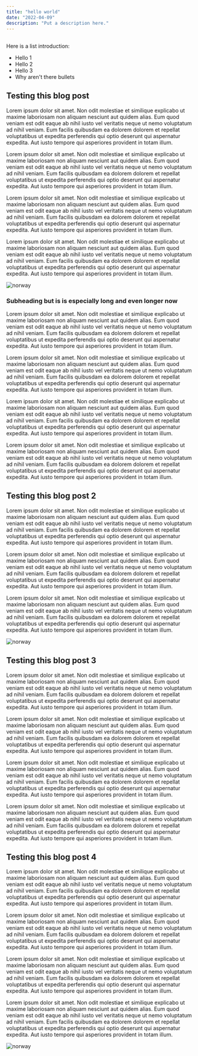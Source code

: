 ```yaml
---
title: "hello world"
date: "2022-04-09"
description: "Put a description here."
---
```



<h2 id="introduction" style={{ scrollMarginTop: "120px", margin: 0 }}></h2>

Here is a list introduction:

- Hello 1
- Hello 2
- Hello 3
- Why aren't there bullets

## Testing this blog post

Lorem ipsum dolor sit amet. Non odit molestiae et similique explicabo ut maxime laboriosam non aliquam nesciunt aut quidem alias. Eum quod veniam est odit eaque ab nihil iusto vel veritatis neque ut nemo voluptatum ad nihil veniam. Eum facilis quibusdam ea dolorem dolorem et repellat voluptatibus ut expedita perferendis qui optio deserunt qui aspernatur expedita. Aut iusto tempore qui asperiores provident in totam illum.

Lorem ipsum dolor sit amet. Non odit molestiae et similique explicabo ut maxime laboriosam non aliquam nesciunt aut quidem alias. Eum quod veniam est odit eaque ab nihil iusto vel veritatis neque ut nemo voluptatum ad nihil veniam. Eum facilis quibusdam ea dolorem dolorem et repellat voluptatibus ut expedita perferendis qui optio deserunt qui aspernatur expedita. Aut iusto tempore qui asperiores provident in totam illum.

Lorem ipsum dolor sit amet. Non odit molestiae et similique explicabo ut maxime laboriosam non aliquam nesciunt aut quidem alias. Eum quod veniam est odit eaque ab nihil iusto vel veritatis neque ut nemo voluptatum ad nihil veniam. Eum facilis quibusdam ea dolorem dolorem et repellat voluptatibus ut expedita perferendis qui optio deserunt qui aspernatur expedita. Aut iusto tempore qui asperiores provident in totam illum.

Lorem ipsum dolor sit amet. Non odit molestiae et similique explicabo ut maxime laboriosam non aliquam nesciunt aut quidem alias. Eum quod veniam est odit eaque ab nihil iusto vel veritatis neque ut nemo voluptatum ad nihil veniam. Eum facilis quibusdam ea dolorem dolorem et repellat voluptatibus ut expedita perferendis qui optio deserunt qui aspernatur expedita. Aut iusto tempore qui asperiores provident in totam illum.

![norway](/norway.jpg)

<MDXButtonTest />

### Subheading but is is especially long and even longer now

Lorem ipsum dolor sit amet. Non odit molestiae et similique explicabo ut maxime laboriosam non aliquam nesciunt aut quidem alias. Eum quod veniam est odit eaque ab nihil iusto vel veritatis neque ut nemo voluptatum ad nihil veniam. Eum facilis quibusdam ea dolorem dolorem et repellat voluptatibus ut expedita perferendis qui optio deserunt qui aspernatur expedita. Aut iusto tempore qui asperiores provident in totam illum.

Lorem ipsum dolor sit amet. Non odit molestiae et similique explicabo ut maxime laboriosam non aliquam nesciunt aut quidem alias. Eum quod veniam est odit eaque ab nihil iusto vel veritatis neque ut nemo voluptatum ad nihil veniam. Eum facilis quibusdam ea dolorem dolorem et repellat voluptatibus ut expedita perferendis qui optio deserunt qui aspernatur expedita. Aut iusto tempore qui asperiores provident in totam illum.

Lorem ipsum dolor sit amet. Non odit molestiae et similique explicabo ut maxime laboriosam non aliquam nesciunt aut quidem alias. Eum quod veniam est odit eaque ab nihil iusto vel veritatis neque ut nemo voluptatum ad nihil veniam. Eum facilis quibusdam ea dolorem dolorem et repellat voluptatibus ut expedita perferendis qui optio deserunt qui aspernatur expedita. Aut iusto tempore qui asperiores provident in totam illum.

Lorem ipsum dolor sit amet. Non odit molestiae et similique explicabo ut maxime laboriosam non aliquam nesciunt aut quidem alias. Eum quod veniam est odit eaque ab nihil iusto vel veritatis neque ut nemo voluptatum ad nihil veniam. Eum facilis quibusdam ea dolorem dolorem et repellat voluptatibus ut expedita perferendis qui optio deserunt qui aspernatur expedita. Aut iusto tempore qui asperiores provident in totam illum.

## Testing this blog post 2

Lorem ipsum dolor sit amet. Non odit molestiae et similique explicabo ut maxime laboriosam non aliquam nesciunt aut quidem alias. Eum quod veniam est odit eaque ab nihil iusto vel veritatis neque ut nemo voluptatum ad nihil veniam. Eum facilis quibusdam ea dolorem dolorem et repellat voluptatibus ut expedita perferendis qui optio deserunt qui aspernatur expedita. Aut iusto tempore qui asperiores provident in totam illum.

Lorem ipsum dolor sit amet. Non odit molestiae et similique explicabo ut maxime laboriosam non aliquam nesciunt aut quidem alias. Eum quod veniam est odit eaque ab nihil iusto vel veritatis neque ut nemo voluptatum ad nihil veniam. Eum facilis quibusdam ea dolorem dolorem et repellat voluptatibus ut expedita perferendis qui optio deserunt qui aspernatur expedita. Aut iusto tempore qui asperiores provident in totam illum.

Lorem ipsum dolor sit amet. Non odit molestiae et similique explicabo ut maxime laboriosam non aliquam nesciunt aut quidem alias. Eum quod veniam est odit eaque ab nihil iusto vel veritatis neque ut nemo voluptatum ad nihil veniam. Eum facilis quibusdam ea dolorem dolorem et repellat voluptatibus ut expedita perferendis qui optio deserunt qui aspernatur expedita. Aut iusto tempore qui asperiores provident in totam illum.

![norway](/norway.jpg)

## Testing this blog post 3

Lorem ipsum dolor sit amet. Non odit molestiae et similique explicabo ut maxime laboriosam non aliquam nesciunt aut quidem alias. Eum quod veniam est odit eaque ab nihil iusto vel veritatis neque ut nemo voluptatum ad nihil veniam. Eum facilis quibusdam ea dolorem dolorem et repellat voluptatibus ut expedita perferendis qui optio deserunt qui aspernatur expedita. Aut iusto tempore qui asperiores provident in totam illum.

Lorem ipsum dolor sit amet. Non odit molestiae et similique explicabo ut maxime laboriosam non aliquam nesciunt aut quidem alias. Eum quod veniam est odit eaque ab nihil iusto vel veritatis neque ut nemo voluptatum ad nihil veniam. Eum facilis quibusdam ea dolorem dolorem et repellat voluptatibus ut expedita perferendis qui optio deserunt qui aspernatur expedita. Aut iusto tempore qui asperiores provident in totam illum.

Lorem ipsum dolor sit amet. Non odit molestiae et similique explicabo ut maxime laboriosam non aliquam nesciunt aut quidem alias. Eum quod veniam est odit eaque ab nihil iusto vel veritatis neque ut nemo voluptatum ad nihil veniam. Eum facilis quibusdam ea dolorem dolorem et repellat voluptatibus ut expedita perferendis qui optio deserunt qui aspernatur expedita. Aut iusto tempore qui asperiores provident in totam illum.

Lorem ipsum dolor sit amet. Non odit molestiae et similique explicabo ut maxime laboriosam non aliquam nesciunt aut quidem alias. Eum quod veniam est odit eaque ab nihil iusto vel veritatis neque ut nemo voluptatum ad nihil veniam. Eum facilis quibusdam ea dolorem dolorem et repellat voluptatibus ut expedita perferendis qui optio deserunt qui aspernatur expedita. Aut iusto tempore qui asperiores provident in totam illum.

## Testing this blog post 4

Lorem ipsum dolor sit amet. Non odit molestiae et similique explicabo ut maxime laboriosam non aliquam nesciunt aut quidem alias. Eum quod veniam est odit eaque ab nihil iusto vel veritatis neque ut nemo voluptatum ad nihil veniam. Eum facilis quibusdam ea dolorem dolorem et repellat voluptatibus ut expedita perferendis qui optio deserunt qui aspernatur expedita. Aut iusto tempore qui asperiores provident in totam illum.

Lorem ipsum dolor sit amet. Non odit molestiae et similique explicabo ut maxime laboriosam non aliquam nesciunt aut quidem alias. Eum quod veniam est odit eaque ab nihil iusto vel veritatis neque ut nemo voluptatum ad nihil veniam. Eum facilis quibusdam ea dolorem dolorem et repellat voluptatibus ut expedita perferendis qui optio deserunt qui aspernatur expedita. Aut iusto tempore qui asperiores provident in totam illum.

Lorem ipsum dolor sit amet. Non odit molestiae et similique explicabo ut maxime laboriosam non aliquam nesciunt aut quidem alias. Eum quod veniam est odit eaque ab nihil iusto vel veritatis neque ut nemo voluptatum ad nihil veniam. Eum facilis quibusdam ea dolorem dolorem et repellat voluptatibus ut expedita perferendis qui optio deserunt qui aspernatur expedita. Aut iusto tempore qui asperiores provident in totam illum.

Lorem ipsum dolor sit amet. Non odit molestiae et similique explicabo ut maxime laboriosam non aliquam nesciunt aut quidem alias. Eum quod veniam est odit eaque ab nihil iusto vel veritatis neque ut nemo voluptatum ad nihil veniam. Eum facilis quibusdam ea dolorem dolorem et repellat voluptatibus ut expedita perferendis qui optio deserunt qui aspernatur expedita. Aut iusto tempore qui asperiores provident in totam illum.

![norway](/norway.jpg)
